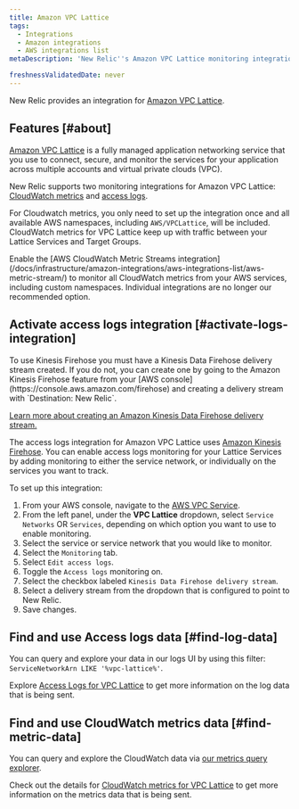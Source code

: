 ```yaml
---
title: Amazon VPC Lattice
tags:
  - Integrations
  - Amazon integrations
  - AWS integrations list
metaDescription: 'New Relic''s Amazon VPC Lattice monitoring integration: how to enable it, and the data it reports.'

freshnessValidatedDate: never
---
```


New Relic provides an integration for [Amazon VPC Lattice](https://docs.aws.amazon.com/vpc-lattice/latest/ug/what-is-vpc-lattice.html).

## Features [#about]

[Amazon VPC Lattice](https://aws.amazon.com/vpc/lattice/) is a fully managed application networking service that you use to connect, secure, and monitor the services for your application across multiple accounts and virtual private clouds (VPC).

New Relic supports two monitoring integrations for Amazon VPC Lattice: [CloudWatch metrics](https://docs.aws.amazon.com/vpc-lattice/latest/ug/monitoring-cloudwatch.html) and [access logs](https://docs.aws.amazon.com/vpc-lattice/latest/ug/monitoring-access-logs.html).

For Cloudwatch metrics, you only need to set up the integration once and all available AWS namespaces, including `AWS/VPCLattice`, will be included. CloudWatch metrics for VPC Lattice keep up with traffic between your Lattice Services and Target Groups.

<Callout variant="important">
  Enable the [AWS CloudWatch Metric Streams integration](/docs/infrastructure/amazon-integrations/aws-integrations-list/aws-metric-stream/) to monitor all CloudWatch metrics from your AWS services, including custom namespaces. Individual integrations are no longer our recommended option.
</Callout>

## Activate access logs integration [#activate-logs-integration]
<Callout variant="important">
To use Kinesis Firehose you must have a Kinesis Data Firehose delivery stream created. If you do not, you can create one by going to the Amazon Kinesis Firehose feature from your [AWS console](https://console.aws.amazon.com/firehose) and creating a delivery stream with `Destination: New Relic`.

[Learn more about creating an Amazon Kinesis Data Firehose delivery stream.](https://docs.aws.amazon.com/firehose/latest/dev/basic-create.html?icmpid=docs_console_unmapped)
</Callout>

The access logs integration for Amazon VPC Lattice uses [Amazon Kinesis Firehose](https://aws.amazon.com/kinesis/data-firehose/). You can enable access logs monitoring for your Lattice Services by adding monitoring to either the service network, or individually on the services you want to track. 

To set up this integration:  

1.	From your AWS console, navigate to the [AWS VPC Service](https://console.aws.amazon.com/vpc).
2.	From the left panel, under the <DNT>**VPC Lattice**</DNT> dropdown, select `Service Networks` OR `Services`, depending on which option you want to use to enable monitoring.
3.	Select the service or service network that you would like to monitor.
4.	Select the `Monitoring` tab.
5.	Select `Edit access logs`.
6.	Toggle the `Access logs` monitoring on.
7.	Select the checkbox labeled `Kinesis Data Firehose delivery stream`.
8.  Select a delivery stream from the dropdown that is configured to point to New Relic.
9.  Save changes.

## Find and use Access logs data [#find-log-data]

You can query and explore your data in our logs UI by using this filter: `ServiceNetworkArn LIKE '%vpc-lattice%'`.

Explore [Access Logs for VPC Lattice](https://docs.aws.amazon.com/vpc-lattice/latest/ug/monitoring-access-logs.html) to get more information on the log data that is being sent.

## Find and use CloudWatch metrics data [#find-metric-data]

You can query and explore the CloudWatch data via [our metrics query explorer](/docs/data-apis/understand-data/metric-data/query-metric-data-type/).

Check out the details for [CloudWatch metrics for VPC Lattice](https://docs.aws.amazon.com/vpc-lattice/latest/ug/monitoring-cloudwatch.html) to get more information on the metrics data that is being sent.

